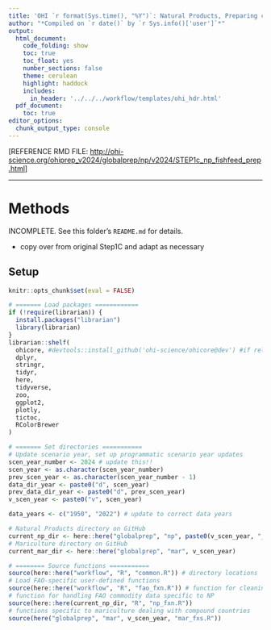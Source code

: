 ```yaml
---
title: 'OHI `r format(Sys.time(), "%Y")`: Natural Products, Preparing catch and B/Bmsy data for forage fish species'
author: "*Compiled on `r date()` by `r Sys.info()['user']`*"
output: 
  html_document:
    code_folding: show
    toc: true
    toc_float: yes
    number_sections: false
    theme: cerulean
    highlight: haddock
    includes: 
      in_header: '../../../workflow/templates/ohi_hdr.html'
  pdf_document:
    toc: true
editor_options: 
  chunk_output_type: console
---
```


[REFERENCE RMD FILE: <http://ohi-science.org/ohiprep_v2024/globalprep/np/v2024/STEP1c_np_fishfeed_prep.html>]



------------------------------------------------------------------------

# Methods

INCOMPLETE. See this folder's `README.md` for details. 


- copy over from original Step1C and adapt as necessary


## Setup

```r

knitr::opts_chunk$set(eval = FALSE)

# ======= Load packages ============
if (!require(librarian)) {
  install.packages("librarian")
  library(librarian)
}
librarian::shelf(
  ohicore, #devtools::install_github('ohi-science/ohicore@dev') #if relevant: restart session after reinstalling
  dplyr,
  stringr,
  tidyr,
  here,
  tidyverse,
  zoo,
  ggplot2,
  plotly,
  tictoc,
  RColorBrewer
)

# ======= Set directories ===========
# Update scenario year, set up programmatic scenario year updates
scen_year_number <- 2024 # update this!!
scen_year <- as.character(scen_year_number)
prev_scen_year <- as.character(scen_year_number - 1)
data_dir_year <- paste0("d", scen_year)
prev_data_dir_year <- paste0("d", prev_scen_year)
v_scen_year <- paste0("v", scen_year)

data_years <- c("1950", "2022") # update to correct data years

# Natural Products directory on GitHub
current_np_dir <- here::here("globalprep", "np", paste0(v_scen_year, "_new")) # update this if name changes
# Mariculture directory on GitHub
current_mar_dir <- here::here("globalprep", "mar", v_scen_year)

# ======== Source functions ===========
source(here::here("workflow", "R", "common.R")) # directory locations
# Load FAO-specific user-defined functions
source(here::here("workflow", "R", "fao_fxn.R")) # function for cleaning FAO files
# function for handling FAO commodity data specific to NP
source(here::here(current_np_dir, "R", "np_fxn.R")) 
# functions specific to mariculture dealing with compound countries
source(here("globalprep", "mar", v_scen_year, "mar_fxs.R"))
```




